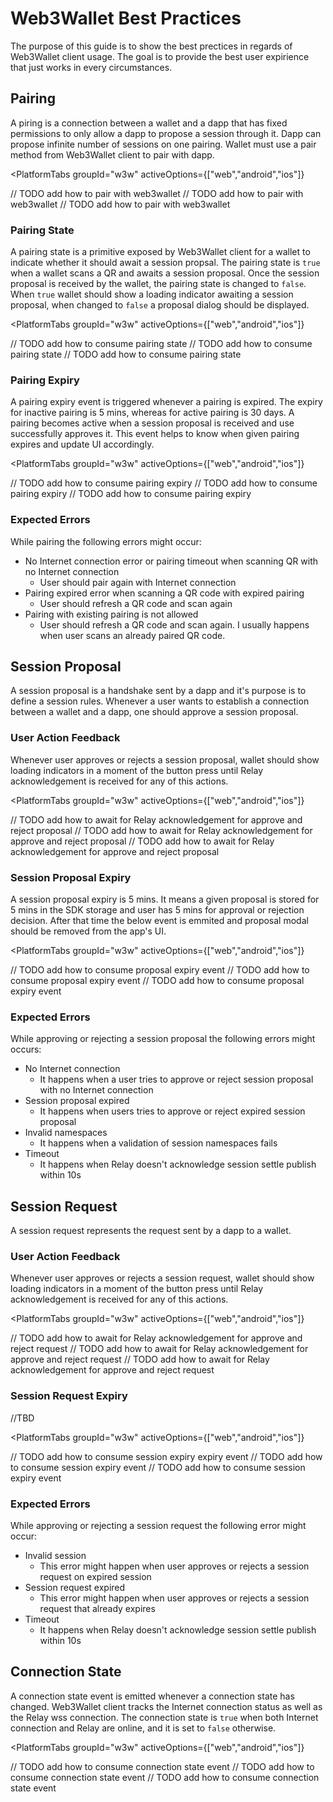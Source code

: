 # Web3Wallet Best Practices

The purpose of this guide is to show the best prectices in regards of Web3Wallet client usage. The goal is to provide the best user expirience that just works in every circumstances.

## Pairing

A piring is a connection between a wallet and a dapp that has fixed permissions to only allow a dapp to propose a session through it. Dapp can propose infinite number of sessions on one pairing. Wallet must use a pair method from Web3Wallet client to pair with dapp.

<PlatformTabs
	groupId="w3w"
	activeOptions={["web","android","ios"]}
>

<PlatformTabItem value="web">
// TODO add how to pair with web3wallet
</PlatformTabItem>

<PlatformTabItem value="android">
// TODO add how to pair with web3wallet
</PlatformTabItem>

<PlatformTabItem value="ios">
// TODO add how to pair with web3wallet
</PlatformTabItem>

### Pairing State

A pairing state is a primitive exposed by Web3Wallet client for a wallet to indicate whether it should await a session propsal. The pairing state is `true` when a wallet scans a QR and awaits a session proposal. Once the session proposal is received by the wallet, the pairing state is changed to `false`.
When `true` wallet should show a loading indicator awaiting a session proposal, when changed to `false` a proposal dialog should be displayed.

<PlatformTabs
	groupId="w3w"
	activeOptions={["web","android","ios"]}
>

<PlatformTabItem value="web">
// TODO add how to consume pairing state 
</PlatformTabItem>

<PlatformTabItem value="android">
// TODO add how to consume pairing state 
</PlatformTabItem>

<PlatformTabItem value="ios">
// TODO add how to consume pairing state 
</PlatformTabItem>

### Pairing Expiry

A pairing expiry event is triggered whenever a pairing is expired. The expiry for inactive pairing is 5 mins, whereas for active pairing is 30 days. A pairing becomes active when a session proposal is received and use successfully approves it. This event helps to know when given pairing expires and update UI accordingly.

<PlatformTabs
	groupId="w3w"
	activeOptions={["web","android","ios"]}
>

<PlatformTabItem value="web">
// TODO add how to consume pairing expiry 
</PlatformTabItem>

<PlatformTabItem value="android">
// TODO add how to consume pairing expiry
</PlatformTabItem>

<PlatformTabItem value="ios">
// TODO add how to consume pairing expiry
</PlatformTabItem>

### Expected Errors

While pairing the following errors might occur:
 - No Internet connection error or pairing timeout when scanning QR with no Internet connection
    - User should pair again with Internet connection
 - Pairing expired error when scanning a QR code with expired pairing
    - User should refresh a QR code and scan again
- Pairing with existing pairing is not allowed
    - User should refresh a QR code and scan again. I usually happens when user scans an already paired QR code.  

## Session Proposal

A session proposal is a handshake sent by a dapp and it's purpose is to define a session rules. Whenever a user wants to establish a connection between a wallet and a dapp, one should approve a session proposal.

### User Action Feedback

Whenever user approves or rejects a session proposal, wallet should show loading indicators in a moment of the button press until Relay acknowledgement is received for any of this actions.

<PlatformTabs
	groupId="w3w"
	activeOptions={["web","android","ios"]}
>

<PlatformTabItem value="web">
// TODO add how to await for Relay acknowledgement for approve and reject proposal
</PlatformTabItem>

<PlatformTabItem value="android">
// TODO add how to await for Relay acknowledgement for approve and reject proposal
</PlatformTabItem>

<PlatformTabItem value="ios">
// TODO add how to await for Relay acknowledgement for approve and reject proposal
</PlatformTabItem>

### Session Proposal Expiry

A session proposal expiry is 5 mins. It means a given proposal is stored for 5 mins in the SDK storage and user has 5 mins for approval or rejection decision. After that time the below event is emmited and proposal modal should be removed from the app's UI.

<PlatformTabs
	groupId="w3w"
	activeOptions={["web","android","ios"]}
>

<PlatformTabItem value="web">
// TODO add how to consume proposal expiry event
</PlatformTabItem>

<PlatformTabItem value="android">
// TODO add how to consume proposal expiry event
</PlatformTabItem>

<PlatformTabItem value="ios">
// TODO add how to consume proposal expiry event
</PlatformTabItem>

### Expected Errors

While approving or rejecting a session proposal the following errors might occurs:
- No Internet connection
    - It happens when a user tries to approve or reject session proposal with no Internet connection
- Session proposal expired
    - It happens when users tries to approve or reject expired session proposal
- Invalid namespaces
    - It happens when a validation of session namespaces fails
- Timeout
    - It happens when Relay doesn't acknowledge session settle publish within 10s

## Session Request

A session request represents the request sent by a dapp to a wallet.

### User Action Feedback

Whenever user approves or rejects a session request, wallet should show loading indicators in a moment of the button press until Relay acknowledgement is received for any of this actions.

<PlatformTabs
	groupId="w3w"
	activeOptions={["web","android","ios"]}
>

<PlatformTabItem value="web">
// TODO add how to await for Relay acknowledgement for approve and reject request
</PlatformTabItem>

<PlatformTabItem value="android">
// TODO add how to await for Relay acknowledgement for approve and reject request
</PlatformTabItem>

<PlatformTabItem value="ios">
// TODO add how to await for Relay acknowledgement for approve and reject request
</PlatformTabItem>

### Session Request Expiry

//TBD

<PlatformTabs
	groupId="w3w"
	activeOptions={["web","android","ios"]}
>

<PlatformTabItem value="web">
// TODO add how to consume session expiry expiry event
</PlatformTabItem>

<PlatformTabItem value="android">
// TODO add how to consume session expiry event
</PlatformTabItem>

<PlatformTabItem value="ios">
// TODO add how to consume session expiry event
</PlatformTabItem>


### Expected Errors

While approving or rejecting a session request the following error might occur:
- Invalid session
    - This error might happen when user approves or rejects a session request on expired session
- Session request expired
    - This error might happen when user approves or rejects a session request that already expires
- Timeout
    - It happens when Relay doesn't acknowledge session settle publish within 10s

## Connection State

A connection state event is emitted whenever a connection state has changed. Web3Wallet client tracks the Internet connection status as well as the Relay wss connection. The connection state is `true` when both Internet connection and Relay are online, and it is set to `false` otherwise.

<PlatformTabs
	groupId="w3w"
	activeOptions={["web","android","ios"]}
>

<PlatformTabItem value="web">
// TODO add how to consume connection state event
</PlatformTabItem>

<PlatformTabItem value="android">
// TODO add how to consume connection state event
</PlatformTabItem>

<PlatformTabItem value="ios">
// TODO add how to consume connection state event
</PlatformTabItem>